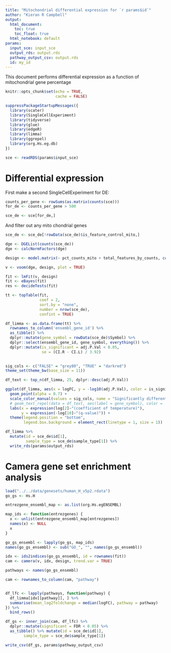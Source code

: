 ```yaml
---
title: "Mitochondrial differential expression for `r params$id`"
author: "Kieran R Campbell"
output:
  html_document: 
    toc: true
    toc_float: true
  html_notebook: default
params:
  input_sce: input_sce
  output_rds: output.rds
  pathway_output_csv: output.rds
  id: my_id
---
```


This document performs differential expression as a function of mitochondrial gene percentage

```r
knitr::opts_chunk$set(echo = TRUE,
                      cache = FALSE)

suppressPackageStartupMessages({
  library(scater)
  library(SingleCellExperiment)
  library(tidyverse)
  library(glue)
  library(edgeR)
  library(limma)
  library(ggrepel)
  library(org.Hs.eg.db)
})
```


```r
sce <- readRDS(params$input_sce)
```

# Differential expression

First make a second SingleCellExperiment for DE:

```r
counts_per_gene <- rowSums(as.matrix(counts(sce)))
for_de <- counts_per_gene > 500

sce_de <- sce[for_de,]
```

And filter out any mito chondrial genes

```r
sce_de <- sce_de[!rowData(sce_de)$is_feature_control_mito,]
```



```r
dge <- DGEList(counts(sce_de))
dge <- calcNormFactors(dge)

design <- model.matrix(~ pct_counts_mito + total_features_by_counts, colData(sce_de)) # Your design matrix here

v <- voom(dge, design, plot = TRUE)
```

```r
fit <- lmFit(v, design)
fit <- eBayes(fit)
res <- decideTests(fit)

tt <- topTable(fit, 
               coef = 2,
               sort.by = "none",
               number = nrow(sce_de),
               confint = TRUE)

df_limma <- as.data.frame(tt) %>% 
  rownames_to_column('ensembl_gene_id') %>% 
  as_tibble() %>% 
  dplyr::mutate(gene_symbol = rowData(sce_de)$Symbol) %>% 
  dplyr::select(ensembl_gene_id, gene_symbol, everything()) %>% 
  dplyr::mutate(is_significant = adj.P.Val < 0.05,
                se = (CI.R - CI.L) / 3.92)
  

```




```r
sig_cols <- c("FALSE" = "grey80", "TRUE" = "darkred")
theme_set(theme_bw(base_size = 11))

df_text <- top_n(df_limma, 25, dplyr::desc(adj.P.Val))

ggplot(df_limma, aes(x = logFC, y = -log10(adj.P.Val), color = is_significant)) +
  geom_point(alpha = 0.7) +
  scale_color_manual(values = sig_cols, name = "Significantly differentially expressed") +
  # geom_text_repel(data = df_text, aes(label = gene_symbol), color = 'black', size = 2) +
  labs(x = expression(log[2]~"(coefficient of temperature)"),
       y = expression(-log[10]~"(q-value)")) +
  theme(legend.position = "bottom",
        legend.box.background = element_rect(linetype = 1, size = 1)) 
```


```r
df_limma %>% 
  mutate(id = sce_de$id[1],
         sample_type = sce_de$sample_type[1]) %>% 
  write_rds(params$output_rds)
```


# Camera gene set enrichment analysis


```r
load("../../data/genesets/human_H_v5p2.rdata")
go_gs <- Hs.H

entrezgene_ensembl_map <- as.list(org.Hs.egENSEMBL)

map_ids <- function(entrezgenes) {
  x <- unlist(entrezgene_ensembl_map[entrezgenes])
  names(x) <- NULL
  x
}
```

```r
go_gs_ensembl <- lapply(go_gs, map_ids)
names(go_gs_ensembl) <- sub("GO_", "", names(go_gs_ensembl))

idx <- ids2indices(go_gs_ensembl, id = rownames(fit))
cam <- camera(v, idx, design, trend.var = TRUE)
```


```r
pathways <- names(go_gs_ensembl)

cam <- rownames_to_column(cam, "pathway")


df_lfc <- lapply(pathways, function(pathway) {
  df_limma[idx[[pathway]], ] %>% 
  summarise(mean_log2foldchange = median(logFC), pathway = pathway)
}) %>% 
  bind_rows()

df_gs <- inner_join(cam, df_lfc) %>% 
  dplyr::mutate(significant = FDR < 0.05) %>% 
  as_tibble() %>% mutate(id = sce_de$id[1],
        sample_type = sce_de$sample_type[1])

write_csv(df_gs, params$pathway_output_csv)
```



